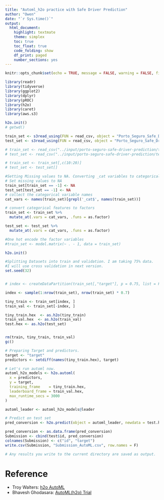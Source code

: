 ```yaml
---
title: "Automl_h2o practice with Safe Driver Prediction"
author: "Owen"
date: "`r Sys.time()`"
output: 
  html_document:
    highlight: textmate
    theme: simplex
    toc: true
    toc_float: true
    code_folding: show
    df_print: paged
    number_sections: yes
---
```


```r
knitr::opts_chunk$set(echo = TRUE, message = FALSE, warning = FALSE, fig.align = "center")
```

```r
library(readr)
library(tidyverse)
library(ggplot2)
library(dplyr)
library(pROC)
library(h2o)
library(caret)
library(aws.s3)
```


```r

h2o.init()
# getwd()

train_set <- s3read_using(FUN = read_csv, object = "Porto_Seguro_Safe_Driver_Prediction/train.csv", bucket = "owentest")
test_set <- s3read_using(FUN = read_csv, object = "Porto_Seguro_Safe_Driver_Prediction/test_set", bucket = "owentest")

# train_set <- read_csv("../input/porto-seguro-safe-driver-prediction/train.csv")
# test_set <- read_csv("../input/porto-seguro-safe-driver-prediction/test.csv")

# train_set <- train_set[,c(10:20)]
# test_set <- test_set[]

#Setting Missing values to NA. Converting _cat variables to categorical and creating dummy variable for those.
# Set missing values to NA 
train_set[train_set == -1] <- NA
test_set[test_set == -1] <- NA
# collect the categorical variable names
cat_vars <- names(train_set)[grepl('_cat$', names(train_set))]

# convert categorical features to factors
train_set <- train_set %>%
  mutate_at(.vars = cat_vars, .funs = as.factor)

test_set <- test_set %>%
  mutate_at(.vars = cat_vars, .funs = as.factor)

#One hot encode the factor variables
#train_set <- model.matrix(~ . - 1, data = train_set)

h2o.init()

#Splitting Datasets into train and validation. I am taking 75% data. 
#I will use cross validation in next version.
set.seed(32)


# index <- createDataPartition(train_set[,"target"], p = 0.75, list = FALSE)

index <- sample(1:nrow(train_set), nrow(train_set) * 0.7)

tiny_train <- train_set[index, ]
train_val <- train_set[-index, ]

tiny_train.hex  <- as.h2o(tiny_train)
train_val.hex  <- as.h2o(train_val)
test.hex <- as.h2o(test_set)


rm(train, tiny_train, train_val)
gc()

# Preparing Target and predictors.
target <- "target"
predictors <- setdiff(names(tiny_train.hex), target)

# Let's run automl now.
automl_h2o_models <- h2o.automl(
  x = predictors, 
  y = target,
  training_frame    = tiny_train.hex,
  leaderboard_frame = train_val.hex,
  max_runtime_secs = 3000
)

automl_leader <- automl_h2o_models@leader

# Predict on test set
pred_conversion <- h2o.predict(object = automl_leader, newdata = test.hex)

pred_conversion <- as.data.frame(pred_conversion)
Submission <- cbind(test$id, pred_conversion)
colnames(Submission) <- c("id", "target")
write.csv(Submission, "Submission_AutoML.csv", row.names = F)

# Any results you write to the current directory are saved as output.
```


# Reference

- Troy Walters: [h2o AutoML](https://www.kaggle.com/captcalculator/h2o-automl)
- Bhavesh Ghodasara: [AutoML(h2o) Trial](https://www.kaggle.com/bhavesh09/automl-h2o-trial)